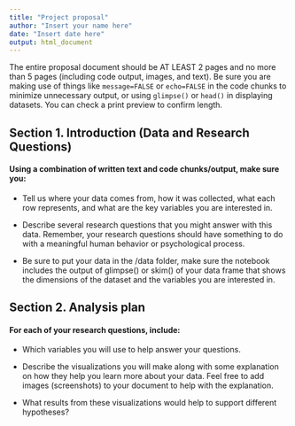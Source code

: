 ```yaml
---
title: "Project proposal"
author: "Insert your name here"
date: "Insert date here"
output: html_document
---
```


The entire proposal document should be AT LEAST 2 pages and no more than 5 pages (including code output, images, and text). Be sure you are making use of things like `message=FALSE` or `echo=FALSE` in the code chunks to minimize unnecessary output, or using `glimpse()` or `head()` in displaying datasets. You can check a print preview to confirm length.

## Section 1. Introduction (Data and Research Questions)

#### Using a combination of written text and code chunks/output, make sure you:

-   Tell us where your data comes from, how it was collected, what each row represents, and what are the key variables you are interested in.

-   Describe several research questions that you might answer with this data. Remember, your research questions should have something to do with a meaningful human behavior or psychological process.

-   Be sure to put your data in the /data folder, make sure the notebook includes the output of glimpse() or skim() of your data frame that shows the dimensions of the dataset and the variables you are interested in.

## Section 2. Analysis plan 

#### For each of your research questions, include:

-   Which variables you will use to help answer your questions.

-   Describe the visualizations you will make along with some explanation on how they help you learn more about your data. Feel free to add images (screenshots) to your document to help with the explanation. 

-   What results from these visualizations would help to support different hypotheses?










